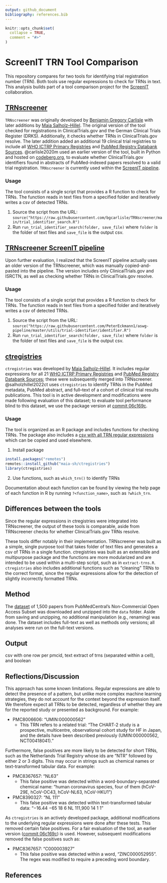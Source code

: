 ```yaml
---
output: github_document
bibliography: references.bib
---
```


<!-- README.md is generated from README.Rmd. Please edit that file -->

```r
knitr::opts_chunk$set(
  collapse = TRUE,
  comment = "#>"
)
```

# ScreenIT TRN Tool Comparison

This repository compares for two tools for identifying trial registration number (TRN). Both tools use regular expressions to check for TRNs in text. This analysis builds part of a tool comparison project for the [ScreenIT](https://scicrunch.org/ASWG) collaboration.

## [TRNscreener](https://github.com/bgcarlisle/TRNscreener)

`TRNscreener` was originally developed by [Benjamin Gregory Carlisle](https://github.com/bgcarlisle/) with later additions by [Maia Salholz--Hillel](https://github.com/maia-sh). The original version of the tool checked for registrations in ClinicalTrials.gov and the German Clinical Trials Register (DRKS). Additionally, it checks whether TRNs in ClinicalTrials.gov resolve. The later addition added an additional 19 clinical trial registries to include all [WHO ICTRP Primary Registries](https://www.who.int/clinical-trials-registry-platform/network/primary-registries) and [PubMed Registry Databank Sources](https://www.nlm.nih.gov/bsd/medline_databank_source.html). @carlisle2020m used an earlier version of the tool, built in Python and hosted on [codeberg.org](https://codeberg.org/bgcarlisle/Pubmed-NCT-extractor), to evaluate whether ClinicalTrials.gov identifiers found in abstracts of PubMed-indexed papers resolved to a valid trial registration. `TRNscreener` is currently used within the [ScreenIT pipeline](https://github.com/PeterEckmann1/aswg-pipeline).

### Usage

The tool consists of a single script that provides a R function to check for TRNs. The function reads in text files from a specified folder and iteratively writes a csv of detected TRNs.

1.  Source the script from the URL: `source("https://raw.githubusercontent.com/bgcarlisle/TRNscreener/main/trial_identifier_search.R")`
2.  Run `run_trial_identifier_search(folder, save_file)` where `folder` is the folder of text files and `save_file` is the output csv.

## [TRNscreener ScreenIT pipeline](https://github.com/PeterEckmann1/aswg-pipeline/blob/master/utils/trial-identifier/identifier.R)

Upon further evaluation, I realized that the ScreenIT pipeline actually uses an older version of the TRNscreener, which was manually copied-and-pasted into the pipeline. The version includes only ClinicalTrials.gov and ISRCTN, as well as checking whether TRNs in ClinicalTrials.gov resolve.

### Usage

The tool consists of a single script that provides a R function to check for TRNs. The function reads in text files from a specified folder and iteratively writes a csv of detected TRNs.

1.  Source the script from the URL: `source("https://raw.githubusercontent.com/PeterEckmann1/aswg-pipeline/master/utils/trial-identifier/identifier.R")`
2.  Run `run_trial_identifier_search(folder, save_file)` where `folder` is the folder of text files and `save_file` is the output csv.

## [ctregistries](https://github.com/maia-sh/ctregistries)

`ctregistries` was developed by [Maia Salholz--Hillel](https://github.com/maia-sh). It includes regular expressions for all 21 [WHO ICTRP Primary Registries](https://www.who.int/clinical-trials-registry-platform/network/primary-registries) and [PubMed Registry Databank Sources](https://www.nlm.nih.gov/bsd/medline_databank_source.html); these were subsequently merged into TRNscreener. @salholzhillel2022ct uses `ctregistries` to identify TRNs in the PubMed metadata, PubMed abstract, and full--text of a cohort of clinical trial results publications. This tool is in active development and modifications were made following evaluation of this dataset; to evaluate tool performance blind to this dataset, we use the package version at [commit 06c169c](https://github.com/maia-sh/ctregistries/commit/06c169cfa241ef8feda9e8b78f57b3012c85afd8).

### Usage

The tool is organized as an R package and includes functions for checking TRNs. The package also includes a [csv with all TRN regular expressions](https://github.com/maia-sh/ctregistries/blob/master/inst/extdata/registries.csv) which can be copied and used elsewhere.

1.  Install package

```r
install.packages("remotes")
remotes::install_github("maia-sh/ctregistries")
library(ctregistries)
```

2.  Use functions, such as `which_trn()` to identify TRNs

Documentation about each function can be found by viewing the help page of each function in R by running `?<function_name>`, such as `?which_trn`.

## Differences between the tools

Since the regular expressions in ctregistries were integrated into TRNscreener, the output of these tools is comparable, aside from TRNscreener checks for whether ClinicalTrials.gov TRNs resolve.

These tools differ notably in their implementation. TRNscreener was built as a simple, single purpose tool that takes folder of text files and generates a csv of TRNs in a single function. ctregistries was built as an extensible and multipurpose package and the functions are more modularized and are intended to be used within a multi-step script, such as in `extract-trns.R`. `ctregistries` also includes additional functions such as "cleaning" TRNs to the correct format, since the regular expressions allow for the detection of slightly incorrectly formatted TRNs.

## Method

The [dataset](https://drive.google.com/file/d/1wk45m_tYXaQYxrhtBOFxX8N8EoEy4S5V/view) of 1,500 papers from PubMedCentral's Non-Commercial Open Access Subset was downloaded and unzipped into the `data` folder. Aside from saving and unzipping, no additional manipulation (e.g., renaming) was done. The dataset includes full-text as well as methods only versions; all analyses were run on the full-text versions.

## Output

csv with one row per pmcid, text extract of trns (separated within a cell), and boolean

## Reflections/Discussion

This approach has some known limitations. Regular expressions are able to detect the presence of a pattern, but unlike more complex machine learning strategies, they do not account for the context beyond the expression itself. We therefore expect all TRNs to be detected, regardless of whether they are for the reported study or presented as background. For example:

-   PMC8006606: "UMIN:000000562"
    -   This TRN refers to a related trial: "The CHART‐2 study is a prospective, multicentre, observational cohort study for HF in Japan, and the details have been described previously (UMIN:000000562, NCT00418041)."

Furthermore, false positives are more likely to be detected for short TRNs, such as the Netherlands Trial Registry whose ids are "NTR" followed by either 2 or 3 digits. This may occur in strings such as chemical names or text-transformed tabular data. For example:

-   PMC8367657: "NL63"
    -   This false positive was detected within a word-boundary-separated chemical name: "human coronavirus species, four of them (hCoV-29E, hCoV-OC43, hCoV-NL63, hCoV-HKU1")
-   PMC8390327: "NL 111"
    -   This false positive was detected within text-transformed tabular data: "−16.44 −65 18 6 NL 111,900 14 1 1"

As `ctregistries` is an actively developed package, additional modifications to the underlying regular expressions were done after these tests. This removed certain false positives. For a fair evaluation of the tool, an earlier version ([commit 06c169c](https://github.com/maia-sh/ctregistries/commit/06c169cfa241ef8feda9e8b78f57b3012c85afd8)) is used. However, subsequent modifications removed the false positives such as:

-   PMC8367657: "C000003927"
    -   This false positive was detected within a word, "ZINC000052955". The regex was modified to require a preceding word boundary.

## References
